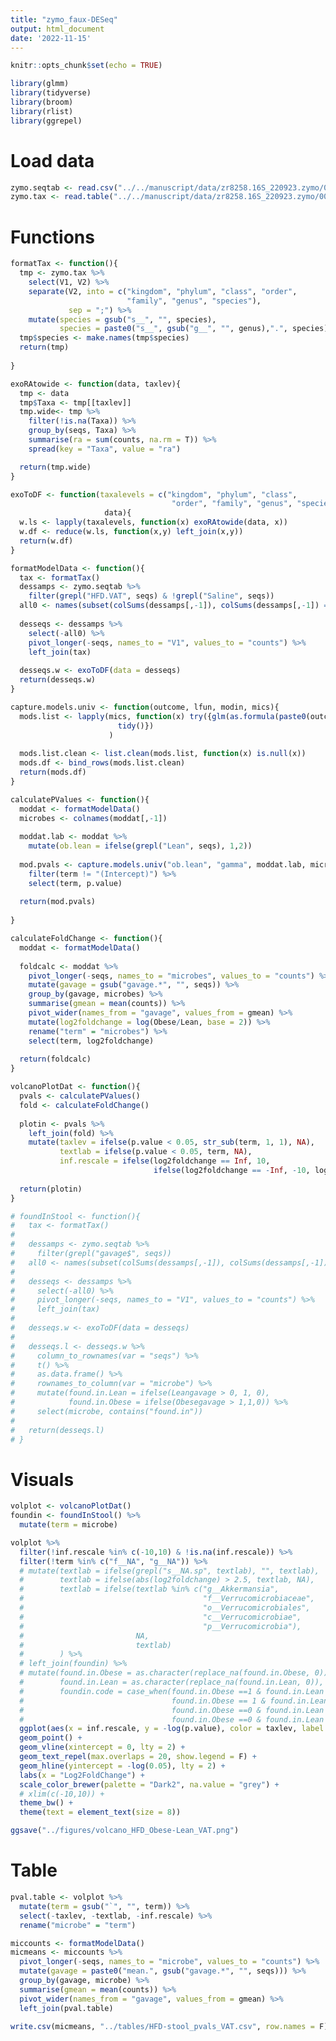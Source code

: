 ```yaml
---
title: "zymo_faux-DESeq"
output: html_document
date: '2022-11-15'
---
```


```r
knitr::opts_chunk$set(echo = TRUE)

library(glmm)
library(tidyverse)
library(broom)
library(rlist)
library(ggrepel)
```

# Load data

```r
zymo.seqtab <- read.csv("../../manuscript/data/zr8258.16S_220923.zymo/00...AllSamples.Bac16Sv34/DADA2_ASV_Distribution/ASV_Abundance_Table.csv")
zymo.tax <- read.table("../../manuscript/data/zr8258.16S_220923.zymo/00...AllSamples.Bac16Sv34/DADA2_ASV_Distribution/ASV_tax_assignments.txt", sep = "\t")
```

# Functions

```r
formatTax <- function(){
  tmp <- zymo.tax %>%
    select(V1, V2) %>%
    separate(V2, into = c("kingdom", "phylum", "class", "order",
                          "family", "genus", "species"),
             sep = ";") %>%
    mutate(species = gsub("s__", "", species),
           species = paste0("s__", gsub("g__", "", genus),".", species))
  tmp$species <- make.names(tmp$species)
  return(tmp)
  
}

exoRAtowide <- function(data, taxlev){
  tmp <- data
  tmp$Taxa <- tmp[[taxlev]]
  tmp.wide<- tmp %>%
    filter(!is.na(Taxa)) %>%
    group_by(seqs, Taxa) %>%
    summarise(ra = sum(counts, na.rm = T)) %>%
    spread(key = "Taxa", value = "ra")

  return(tmp.wide)
}

exoToDF <- function(taxalevels = c("kingdom", "phylum", "class", 
                                    "order", "family", "genus", "species"), 
                     data){
  w.ls <- lapply(taxalevels, function(x) exoRAtowide(data, x))
  w.df <- reduce(w.ls, function(x,y) left_join(x,y)) 
  return(w.df)
}

formatModelData <- function(){
  tax <- formatTax()
  dessamps <- zymo.seqtab %>%
    filter(grepl("HFD.VAT", seqs) & !grepl("Saline", seqs))
  all0 <- names(subset(colSums(dessamps[,-1]), colSums(dessamps[,-1]) == 0))
  
  desseqs <- dessamps %>%
    select(-all0) %>%
    pivot_longer(-seqs, names_to = "V1", values_to = "counts") %>%
    left_join(tax)
  
  desseqs.w <- exoToDF(data = desseqs)
  return(desseqs.w)
}
```

```r
capture.models.univ <- function(outcome, lfun, modin, mics){
  mods.list <- lapply(mics, function(x) try({glm(as.formula(paste0(outcome, " ~ `", x, "`")), family = Gamma, data = modin) %>%
                        tidy()})
                      )
                      
  mods.list.clean <- list.clean(mods.list, function(x) is.null(x))
  mods.df <- bind_rows(mods.list.clean)
  return(mods.df)
}

calculatePValues <- function(){
  moddat <- formatModelData()
  microbes <- colnames(moddat[,-1])
  
  moddat.lab <- moddat %>%
    mutate(ob.lean = ifelse(grepl("Lean", seqs), 1,2))
  
  mod.pvals <- capture.models.univ("ob.lean", "gamma", moddat.lab, microbes) %>%
    filter(term != "(Intercept)") %>%
    select(term, p.value)
  
  return(mod.pvals)
  
}

calculateFoldChange <- function(){
  moddat <- formatModelData()
  
  foldcalc <- moddat %>%
    pivot_longer(-seqs, names_to = "microbes", values_to = "counts") %>%
    mutate(gavage = gsub("gavage.*", "", seqs)) %>%
    group_by(gavage, microbes) %>%
    summarise(gmean = mean(counts)) %>%
    pivot_wider(names_from = "gavage", values_from = gmean) %>%
    mutate(log2foldchange = log(Obese/Lean, base = 2)) %>%
    rename("term" = "microbes") %>%
    select(term, log2foldchange)
  
  return(foldcalc)
}

volcanoPlotDat <- function(){
  pvals <- calculatePValues()
  fold <- calculateFoldChange()
  
  plotin <- pvals %>%
    left_join(fold) %>%
    mutate(taxlev = ifelse(p.value < 0.05, str_sub(term, 1, 1), NA),
           textlab = ifelse(p.value < 0.05, term, NA),
           inf.rescale = ifelse(log2foldchange == Inf, 10,
                                ifelse(log2foldchange == -Inf, -10, log2foldchange)))
  
  return(plotin)
}

# foundInStool <- function(){
#   tax <- formatTax()
#   
#   dessamps <- zymo.seqtab %>%
#     filter(grepl("gavage$", seqs))
#   all0 <- names(subset(colSums(dessamps[,-1]), colSums(dessamps[,-1]) == 0))
#   
#   desseqs <- dessamps %>%
#     select(-all0) %>%
#     pivot_longer(-seqs, names_to = "V1", values_to = "counts") %>%
#     left_join(tax)
#   
#   desseqs.w <- exoToDF(data = desseqs)
#   
#   desseqs.l <- desseqs.w %>%
#     column_to_rownames(var = "seqs") %>%
#     t() %>%
#     as.data.frame() %>%
#     rownames_to_column(var = "microbe") %>%
#     mutate(found.in.Lean = ifelse(Leangavage > 0, 1, 0),
#            found.in.Obese = ifelse(Obesegavage > 1,1,0)) %>%
#     select(microbe, contains("found.in"))
#   
#   return(desseqs.l)
# }
```


# Visuals

```r
volplot <- volcanoPlotDat()
foundin <- foundInStool() %>%
  mutate(term = microbe)

volplot %>%
  filter(!inf.rescale %in% c(-10,10) & !is.na(inf.rescale)) %>%
  filter(!term %in% c("f__NA", "g__NA")) %>%
  # mutate(textlab = ifelse(grepl("s__NA.sp", textlab), "", textlab),
  #        textlab = ifelse(abs(log2foldchange) > 2.5, textlab, NA),
  #        textlab = ifelse(textlab %in% c("g__Akkermansia", 
  #                                        "f__Verrucomicrobiaceae",
  #                                        "o__Verrucomicrobiales",
  #                                        "c__Verrucomicrobiae",
  #                                        "p__Verrucomicrobia"),
  #                         NA,
  #                         textlab)
  #        ) %>%
  # left_join(foundin) %>%
  # mutate(found.in.Obese = as.character(replace_na(found.in.Obese, 0)),
  #        found.in.Lean = as.character(replace_na(found.in.Lean, 0)),
  #        foundin.code = case_when(found.in.Obese ==1 & found.in.Lean == 1 ~ "Both",
  #                                 found.in.Obese == 1 & found.in.Lean == 0 ~ "Obese",
  #                                 found.in.Obese ==0 & found.in.Lean == 1~ "Lean",
  #                                 found.in.Obese ==0 & found.in.Lean == 0 ~ "Neither")) %>%
  ggplot(aes(x = inf.rescale, y = -log(p.value), color = taxlev, label = textlab)) +
  geom_point() +
  geom_vline(xintercept = 0, lty = 2) +
  geom_text_repel(max.overlaps = 20, show.legend = F) +
  geom_hline(yintercept = -log(0.05), lty = 2) +
  labs(x = "Log2FoldChange") +
  scale_color_brewer(palette = "Dark2", na.value = "grey") +
  # xlim(c(-10,10)) +
  theme_bw() +
  theme(text = element_text(size = 8))

ggsave("../figures/volcano_HFD_Obese-Lean_VAT.png")
```

# Table

```r
pval.table <- volplot %>%
  mutate(term = gsub("`", "", term)) %>%
  select(-taxlev, -textlab, -inf.rescale) %>%
  rename("microbe" = "term")

miccounts <- formatModelData()
micmeans <- miccounts %>%
  pivot_longer(-seqs, names_to = "microbe", values_to = "counts") %>%
  mutate(gavage = paste0("mean.", gsub("gavage.*", "", seqs))) %>%
  group_by(gavage, microbe) %>%
  summarise(gmean = mean(counts)) %>%
  pivot_wider(names_from = "gavage", values_from = gmean) %>%
  left_join(pval.table)

write.csv(micmeans, "../tables/HFD-stool_pvals_VAT.csv", row.names = F)
```

